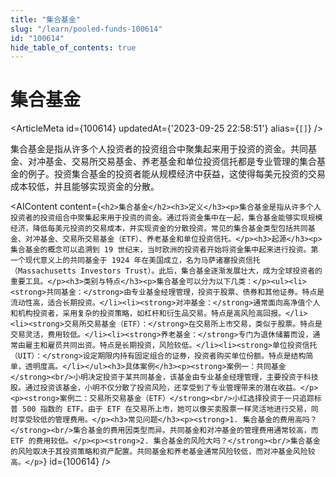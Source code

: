 ```yaml
---
title: "集合基金"
slug: "/learn/pooled-funds-100614"
id: "100614"
hide_table_of_contents: true
---
```



# 集合基金

<ArticleMeta id={100614} updatedAt={'2023-09-25 22:58:51'} alias={`[]`} />
<div className='border-solid border-b border-t-0 my-4 border-[var(--ifm-color-gray-300)]' />

集合基金是指从许多个人投资者的投资组合中聚集起来用于投资的资金。共同基金、对冲基金、交易所交易基金、养老基金和单位投资信托都是专业管理的集合基金的例子。投资集合基金的投资者能从规模经济中获益，这使得每美元投资的交易成本较低，并且能够实现资金的分散。

<AIContent content={`<h2>集合基金</h2><h3>定义</h3><p>集合基金是指从许多个人投资者的投资组合中聚集起来用于投资的资金。通过将资金集中在一起，集合基金能够实现规模经济，降低每美元投资的交易成本，并实现资金的分散投资。常见的集合基金类型包括共同基金、对冲基金、交易所交易基金（ETF）、养老基金和单位投资信托。</p><h3>起源</h3><p>集合基金的概念可以追溯到 19 世纪末，当时欧洲的投资者开始将资金集中起来进行投资。第一个现代意义上的共同基金于 1924 年在美国成立，名为马萨诸塞投资信托（Massachusetts Investors Trust）。此后，集合基金逐渐发展壮大，成为全球投资者的重要工具。</p><h3>类别与特点</h3><p>集合基金可以分为以下几类：</p><ul><li><strong>共同基金：</strong>由专业基金经理管理，投资于股票、债券和其他证券。特点是流动性高，适合长期投资。</li><li><strong>对冲基金：</strong>通常面向高净值个人和机构投资者，采用复杂的投资策略，如杠杆和衍生品交易。特点是高风险高回报。</li><li><strong>交易所交易基金（ETF）：</strong>在交易所上市交易，类似于股票。特点是交易灵活，费用较低。</li><li><strong>养老基金：</strong>专门为退休储蓄而设，通常由雇主和雇员共同出资。特点是长期投资，风险较低。</li><li><strong>单位投资信托（UIT）：</strong>设定期限内持有固定组合的证券，投资者购买单位份额。特点是结构简单，透明度高。</li></ul><h3>具体案例</h3><p><strong>案例一：共同基金</strong><br/>小明决定投资于某共同基金，该基金由专业基金经理管理，主要投资于科技股。通过投资该基金，小明不仅分散了投资风险，还享受到了专业管理带来的潜在收益。</p><p><strong>案例二：交易所交易基金（ETF）</strong><br/>小红选择投资于一只追踪标普 500 指数的 ETF。由于 ETF 在交易所上市，她可以像买卖股票一样灵活地进行交易，同时享受较低的管理费用。</p><h3>常见问题</h3><p><strong>1. 集合基金的费用高吗？</strong><br/>集合基金的费用因类型而异。共同基金和对冲基金的管理费用通常较高，而 ETF 的费用较低。</p><p><strong>2. 集合基金的风险大吗？</strong><br/>集合基金的风险取决于其投资策略和资产配置。共同基金和养老基金通常风险较低，而对冲基金风险较高。</p>`} id={100614} />
